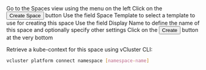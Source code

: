 


<Flow id="instantiate-space-template-ui">
  <Step>
    Go to the <NavStep>Spaces</NavStep> view using the menu on the left
  </Step>
  <Step>
    Click on the <Button>Create Space</Button> button
  </Step>
  <Step>
    Use the field <Label>Space Template</Label> to select a template to use for creating this space
  </Step>
  <Step>
    Use the field <Label>Display Name</Label> to define the name of this space and optionally specify other settings
  </Step>
  <Step image="">
    Click on the <Button>Create</Button> button at the very bottom
  </Step>
  <Step image="">

Retrieve a kube-context for this space using vCluster CLI:
```bash
vcluster platform connect namespace [namespace-name]
```

  </Step>
</Flow>
